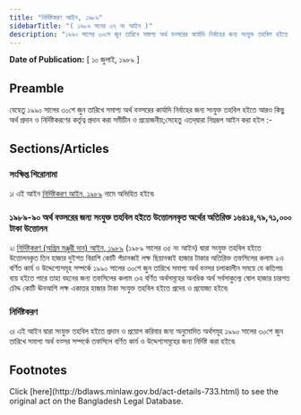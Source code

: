 ```yaml
---
title: "নির্দিষ্টকরণ আইন, ১৯৮৯"
sidebarTitle: "( ১৯৮৯ সনের ৩৭ নং আইন )"
description: "১৯৯০ সালের ৩০শে জুন তারিখে সমাপ্য অর্থ বত্সরের কার্যাদি নির্বাহের জন্য সংযুক্ত তহবিল হইতে আরও কিছু অর্থ প্রদান ও নির্দিষ্টকরণের কর্তৃত্ব প্রদানের জন্য প্রণীত আইন৷"
---
```


**Date of Publication:** [ ১০ জুলাই, ১৯৮৯ ]

## Preamble

যেহেতু ১৯৯০ সালের ৩০শে জুন তারিখে সমাপ্য অর্থ বত্সরের কার্যাদি নির্বাহের জন্য সংযুক্ত তহবিল হইতে আরও কিছু অর্থ প্রদান ও নির্দিষ্টকরণের কর্তৃত্ব প্রদান করা সমীচীন ও প্রয়োজনীয়;সেহেতু এতদ্‌দ্বারা নিম্নরূপ আইন করা হইল :-

## Sections/Articles

### সংক্ষিপ্ত শিরোনামা

১৷ এই আইন [নির্দিষ্টকরণ আইন, ১৯৮৯](/laws/act-733 "নির্দিষ্টকরণ আইন, ১৯৮৯") নামে অভিহিত হইবে৷

### ১৯৮৯-৯০ অর্থ বত্সরের জন্য সংযুক্ত তহবিল হইতে উত্তোলনকৃত অর্থের অতিরিক্ত ১৬৪১৪,৭৯,৭১,০০০ টাকা উত্তোলন

২৷ [নির্দিষ্টকরণ (অগ্রিম মঞ্জুরী দান) আইন, ১৯৮৯](/laws/act-731 "নির্দিষ্টকরণ (অগ্রিম মঞ্জুরী দান) আইন, ১৯৮৯") (১৯৮৯ সালের ৩৫ নং আইন) দ্বারা সংযুক্ত তহবিল হইতে উত্তোলনকৃত তিন হাজার দুইশত বিরাশি কোটি পঁচানব্বই লক্ষ ছিয়ানব্বই হাজার টাকার অতিরিক্ত তফসিলের কলাম ২এ বর্ণিত কার্য ও উদ্দেশ্যেসমূহ সম্পর্কে ১৯৯০ সালের ৩০শে জুন তারিখে সমাপ্য অর্থ বত্সর চলাকালীন সময়ে যে কতিপয় ব্যয় হইতে পারে তাহা বহনের জন্য তফসিলের কলাম ৩এ বর্ণিত অর্থসমূহের অনধিক অর্থ সর্বসাকুল্যে ষোল হাজার চারশত চৌদ্দ কোটি ঊনআশি লক্ষ একাত্তর হাজার টাকা সংযুক্ত তহবিল হইতে প্রদেয় ও প্রযোজ্য হইবে৷

### নির্দিষ্টকরণ

৩৷ এই আইন দ্বারা সংযুক্ত তহবিল হইতে প্রদান ও প্রয়োগ করিবার জন্য অনুমোদিত অর্থসমূহ ১৯৯০ সালের ৩০শে জুন তারিখে সমাপ্য অর্থ বত্সর সম্পর্কে তফসিলে বর্ণিত কার্য ও উদ্দেশ্যসমূহের জন্য নির্দিষ্ট করা হইবে৷

## Footnotes

<Note>
  Click [here](http://bdlaws.minlaw.gov.bd/act-details-733.html) to see the original act on the Bangladesh Legal Database.
</Note>
